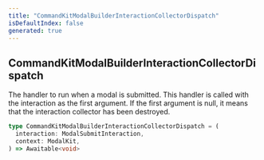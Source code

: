 ```yaml
---
title: "CommandKitModalBuilderInteractionCollectorDispatch"
isDefaultIndex: false
generated: true
---
```



<!-- This file was generated from the CommandKit source. Do not modify. Instead, re-run the "docgen" script -->


## CommandKitModalBuilderInteractionCollectorDispatch

<GenerationInfo sourceFile="packages/commandkit/src/components/interactive/modal/ModalKit.ts" sourceLine="42" packageName="commandkit" />

The handler to run when a modal is submitted. This handler is called with the interaction as the first argument.
If the first argument is null, it means that the interaction collector has been destroyed.

```ts title="Signature"
type CommandKitModalBuilderInteractionCollectorDispatch = (
  interaction: ModalSubmitInteraction,
  context: ModalKit,
) => Awaitable<void>
```
